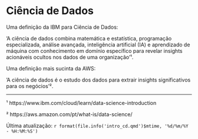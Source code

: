 # Ciência de Dados

Uma definição da IBM para Ciência de Dados:

'A ciência de dados combina matemática e estatística, programação especializada, análise avançada, inteligência artificial (IA) e aprendizado de máquina com conhecimento em domínio específico para revelar insights acionáveis ocultos nos dados de uma organização'¹.

Uma definição mais sucinta da AWS:

'A ciência de dados é o estudo dos dados para extrair insights significativos para os negócios'².

------------------------------------------------------------------------

¹ https://www.ibm.com/cloud/learn/data-science-introduction

² https://aws.amazon.com/pt/what-is/data-science/

Última atualização: `r format(file.info('intro_cd.qmd')$mtime, '%d/%m/%Y - %H:%M:%S')`
